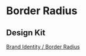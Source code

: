 
<Meta title="Den Haag/Border Radius" />

# Border Radius

## Design Kit

[Brand Identity / Border Radius](https://figma.com/file/JpoY3waVoQGlLQzQXTL9nn/Design-System-Gemeente-Den-Haag?node-id=3497%3A16765)
